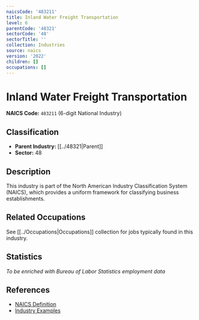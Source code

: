 ```yaml
---
naicsCode: '483211'
title: Inland Water Freight Transportation
level: 6
parentCode: '48321'
sectorCode: '48'
sectorTitle: ''
collection: Industries
source: naics
version: '2022'
children: []
occupations: []
---
```

# Inland Water Freight Transportation

**NAICS Code:** `483211` (6-digit National Industry)

## Classification

- **Parent Industry:** [[../48321|Parent]]
- **Sector:** 48

## Description

This industry is part of the North American Industry Classification System (NAICS), which provides a uniform framework for classifying business establishments.

## Related Occupations

See [[../Occupations|Occupations]] collection for jobs typically found in this industry.

## Statistics

*To be enriched with Bureau of Labor Statistics employment data*

## References

- [NAICS Definition](https://www.census.gov/naics/)
- [Industry Examples](https://www.census.gov/naics/2022NAICS/)
